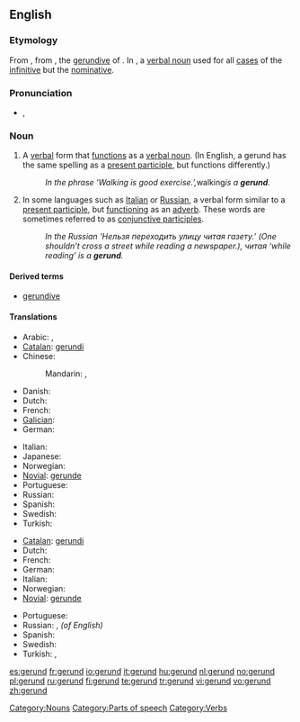 {{wikipedia}}
==English==

===Etymology===
From {{LL.}} {{term|gerundium}}, from {{OL.}} {{term|gerundum||to be carried out}}, the [[gerundive]] of {{term|gerere||to bear, carry}}. In {{etyl|la}}, a [[verbal noun]] used for all [[case]]s of the [[infinitive]] but the [[nominative]].

===Pronunciation===
* {{IPA|/ˈdʒɛrʌnd/}}, {{SAMPA|/"dZErVnd/}}

===Noun===
{{en-noun}}

# {{grammar}} A [[verbal]] form that [[function]]s as a [[verbal noun]]. (In English, a gerund has the same spelling as a [[present participle]], but functions differently.)
#: ''In the phrase ‘Walking is good exercise.’, ''walking'' is a '''gerund'''.''
# {{grammar}} In some languages such as [[Italian]] or [[Russian]], a verbal form similar to a [[present participle]], but [[function]]ing as an [[adverb]]. These words are sometimes referred to as [[conjunctive participle]]s.
#: ''In the Russian 'Нельзя переходить улицу читая газету.’ (One shouldn’t cross a street while reading a newspaper.), читая ‘while reading’ is a '''gerund'''.''

====Derived terms====
* [[gerundive]]

====Translations====
{{trans-top|verb form functioning as a verbal noun}}
* Arabic: {{t|ar|صيغة فعل|m|tr=Siighat fi`l}},  {{t-|ar|مصدر|m|tr=máSdar}}
* [[Catalan]]: [[gerundi]] {{m}}
* Chinese:
*: Mandarin: {{t-|cmn|動名詞|sc=Hani}},  {{t|cmn|动名词|tr=dòngmíngcí|sc=Hani}}
* Danish: {{t-|da|gerundium|n}}
* Dutch: {{t+|nl|gerundium|n}}
* French: {{t+|fr|gérondif|m}}
* [[Galician]]: {{t+|gl|xerundio|m|xs=Galician}}
* German: {{t+|de|Gerundium|n}}
{{trans-mid}}
* Italian: {{t+|it|gerundio|m}}
* Japanese: {{t+|ja|動名詞|tr=どうめいし, dōmeishi}}
* Norwegian: {{t-|no|gerundium}} {{g|Norwegian}}
* [[Novial]]: [[gerunde]]
* Portuguese: {{t+|pt|gerúndio|m}}
* Russian: {{t|ru|герундий|m|tr=gerúndij}}
* Spanish: {{t+|es|gerundio|m}}
* Swedish: {{t-|sv|gerundium|n}}
* Turkish: {{t|tr|mastar}}
{{trans-bottom}}

{{trans-top|verb form functioning as an adverb}}
* [[Catalan]]: [[gerundi]] {{m}}
* Dutch: {{t+|nl|gerundium|n}}
* French: {{t+|fr|gérondif|m}}
* German: {{t+|de|Gerundium|n}}
* Italian: {{t+|it|gerundio|m}}
* Norwegian: {{t-|no|gerundium}} {{g|Norwegian}}
* [[Novial]]: [[gerunde]]
{{trans-mid}}
* Portuguese: {{t+|pt|gerúndio|m}}
* Russian: {{t+|ru|деепричастие|n|tr=dejepričástije}}, {{t|ru|герундий|m|tr=gerúndij}}'' (of English)''
* Spanish: {{t+|es|gerundio|m}}
* Swedish: {{t-|sv|gerundium|n}}
* Turkish: {{t|tr|zarf-fiil}},  {{t|tr|ulaç}}
{{trans-bottom}}

[[Category:Nouns]]
[[Category:Parts of speech]]
[[Category:Verbs]]

[[es:gerund]]
[[fr:gerund]]
[[io:gerund]]
[[it:gerund]]
[[hu:gerund]]
[[nl:gerund]]
[[no:gerund]]
[[pl:gerund]]
[[ru:gerund]]
[[fi:gerund]]
[[te:gerund]]
[[tr:gerund]]
[[vi:gerund]]
[[vo:gerund]]
[[zh:gerund]]